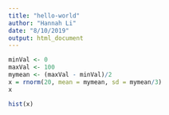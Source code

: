 ---
title: "hello-world"
author: "Hannah Li"
date: "8/10/2019"
output: html_document
---

```{r}
minVal <- 0
maxVal <- 100
mymean <- (maxVal - minVal)/2
x = rnorm(20, mean = mymean, sd = mymean/3)
x
```
```{r}
hist(x)
```
